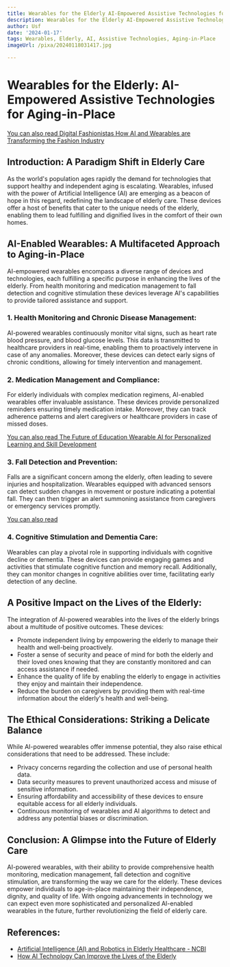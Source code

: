 ```yaml
---
title: Wearables for the Elderly AI-Empowered Assistive Technologies for Aging-in-Place
description: Wearables for the Elderly AI-Empowered Assistive Technologies for Aging-in-Place
author: Usf
date: '2024-01-17'
tags: Wearables, Elderly, AI, Assistive Technologies, Aging-in-Place
imageUrl: /pixa/20240118031417.jpg

---
```

# Wearables for the Elderly: AI-Empowered Assistive Technologies  for Aging-in-Place

[You can also read Digital Fashionistas  How  AI and Wearables  are Transforming the Fashion Industry](Digital%20Fashionistas%20How%20AI%20and%20Wearables%20are%20Transforming%20the%20Fashion%20Industry)


## Introduction: A Paradigm Shift  in Elderly Care

As the world's population ages rapidly the demand for technologies that support healthy and independent aging is escalating. Wearables,  infused with the power of Artificial Intelligence (AI) are emerging  as a beacon  of hope in this regard, redefining the landscape  of elderly care. These devices offer a host of benefits that cater to the unique needs of the elderly, enabling them to  lead fulfilling  and dignified lives in the comfort of their  own homes.

## AI-Enabled Wearables: A Multifaceted Approach to Aging-in-Place

AI-empowered wearables encompass a diverse range of devices and technologies, each  fulfilling a specific purpose in enhancing the lives of the elderly. From health  monitoring and medication management to fall  detection and  cognitive stimulation these devices leverage AI's capabilities to provide tailored assistance and support.

### 1. Health Monitoring and Chronic  Disease Management:

AI-powered wearables continuously monitor vital signs, such as heart rate blood pressure, and blood glucose levels. This data is transmitted to healthcare providers in real-time, enabling them to proactively intervene in case of any anomalies. Moreover, these devices can detect early signs of chronic conditions, allowing for timely intervention and management.

### 2.  Medication Management and  Compliance:

For elderly individuals  with complex  medication regimens, AI-enabled wearables offer invaluable  assistance. These devices provide personalized reminders ensuring  timely medication intake. Moreover, they can track adherence patterns and alert caregivers or healthcare providers in case of missed doses.

[You can also read The Future of Education Wearable AI for Personalized Learning and Skill Development](The%20Future%20of%20Education%20Wearable%20AI%20for%20Personalized%20Learning%20and%20Skill%20Development)


### 3. Fall Detection and Prevention:

Falls are  a significant concern among the elderly, often leading to severe injuries and hospitalization. Wearables equipped with advanced  sensors  can detect  sudden changes in movement or posture indicating a potential fall. They can then trigger an alert summoning assistance from caregivers or emergency services promptly.

[You can also read ]()


### 4. Cognitive Stimulation and Dementia  Care:

Wearables can play a pivotal role in  supporting individuals with cognitive decline or dementia. These devices can provide engaging games and activities that stimulate cognitive function  and memory  recall. Additionally, they can monitor changes in cognitive  abilities over time, facilitating early detection of any decline.

## A Positive Impact on the Lives of the Elderly:

The integration of AI-powered wearables into the lives of the elderly  brings about a  multitude of positive outcomes. These devices:

* Promote independent living by empowering  the elderly  to manage their health and well-being proactively.
* Foster a sense of  security and peace of mind for both the elderly and their  loved ones knowing that they  are constantly monitored  and  can access assistance if needed.
* Enhance the quality of life  by enabling the elderly to engage in activities they enjoy  and maintain their independence.
* Reduce the  burden on caregivers  by providing them with real-time information about the elderly's health and  well-being.

## The Ethical Considerations: Striking  a Delicate Balance

While AI-powered wearables offer immense potential, they  also raise ethical considerations that need to  be addressed.  These  include:

*  Privacy concerns regarding  the collection and use of personal health data.
* Data security measures to prevent unauthorized access and misuse of sensitive  information.
* Ensuring affordability and accessibility of these devices  to  ensure equitable  access for all elderly individuals.
* Continuous monitoring of wearables and AI algorithms to detect and address any potential biases or discrimination.

## Conclusion: A Glimpse into the Future of Elderly Care

AI-powered wearables, with their ability to provide comprehensive health  monitoring, medication management, fall detection and cognitive stimulation, are transforming  the way we care for the elderly. These  devices empower individuals to  age-in-place maintaining their independence, dignity, and quality  of life. With ongoing advancements in technology we can expect even more sophisticated and personalized AI-enabled wearables in the future, further revolutionizing the field of  elderly care.

## References:
- [Artificial Intelligence (AI) and Robotics in Elderly Healthcare - NCBI](https://www.ncbi.nlm.nih.gov/pmc/articles/PMC10474924/)
- [How AI Technology Can Improve the Lives of the Elderly](https://www.seniorhelpers.ca/blog/how-ai-technology-can-improve-the-lives-of-the-elderly)
